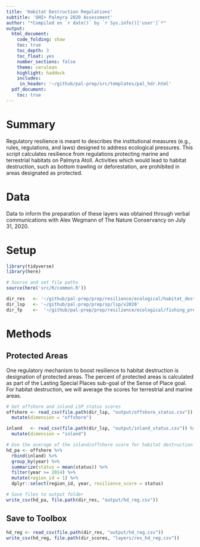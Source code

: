 ```yaml
---
title: 'Habitat Destruction Regulations'
subtitle: 'OHI+ Palmyra 2020 Assessment'
author: "*Compiled on `r date()` by `r Sys.info()['user']`*"
output: 
  html_document:
    code_folding: show
    toc: true
    toc_depth: 3 
    toc_float: yes
    number_sections: false
    theme: cerulean
    highlight: haddock
    includes: 
     in_header: '~/github/pal-prep/src/templates/pal_hdr.html' 
  pdf_document:
    toc: true
---
```


# Summary 

Regulatory resilience is meant to describes the institutional measures (e.g., rules, regulations, and laws) designed to address ecological pressures. This script calculates resilience from regulations protecting marine and terrestrial habitats on Palmyra Atoll. Activities which would lead to habitat destruction, such as bottom trawling or deforestation, are prohibited in areas designated as protected.    

# Data 

Data to inform the preparation of these layers was obtained through verbal communications with Alex Wegmann of The Nature Conservancy on July 31, 2020.  

# Setup 

```r

library(tidyverse)
library(here)

# Source and set file paths
source(here('src/R/common.R'))

dir_res   <- '~/github/pal-prep/prep/resilience/ecological/habitat_destruction/v2020'
dir_lsp   <- '~/github/pal-prep/prep/sp/lsp/v2020'
dir_fp    <-  '~/github/pal-prep/prep/resilience/ecological/fishing_pressure/v2020'
```


# Methods 

## Protected Areas

One regulatory mechanism to boost resilience to habitat destruction is designation of protected areas. The percent of protected areas is calculated as part of the Lasting Special Places sub-goal of the Sense of Place goal. For habitat destruction, we will average the scores for terrestrial and marine areas.    

```r

# Get offshore and inland LSP status scores 
offshore <- read_csv(file.path(dir_lsp, "output/offshore_status.csv")) %>% 
  mutate(dimension = "offshore")

inland   <- read_csv(file.path(dir_lsp, "output/inland_status.csv")) %>% 
  mutate(dimension = "inland")

# Use the average of the inland/offshore score for habitat destruction 
hd_pa <- offshore %>% 
  rbind(inland) %>% 
  group_by(year) %>% 
  summarize(status = mean(status)) %>% 
  filter(year >= 2014) %>% 
  mutate(region_id = 1) %>% 
  dplyr::select(region_id, year, resilience_score = status)

# Save files to output folder
write_csv(hd_pa, file.path(dir_res, "output/hd_reg.csv"))
```

## Save to Toolbox

```r
hd_reg <- read_csv(file.path(dir_res, "output/hd_reg.csv"))
write_csv(hd_reg, file.path(dir_scores, "layers/res_hd_reg.csv"))
```

